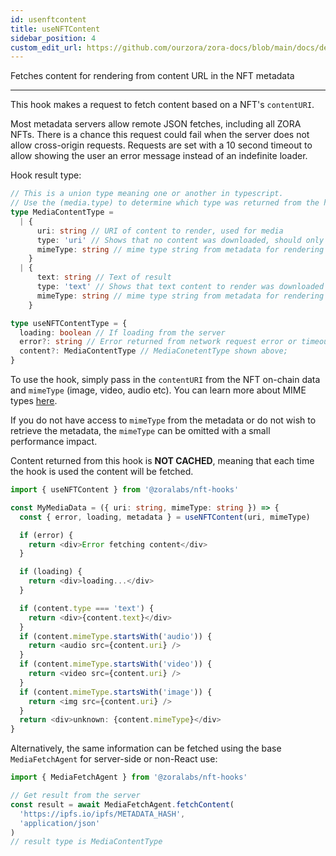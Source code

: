 ```yaml
---
id: usenftcontent
title: useNFTContent
sidebar_position: 4
custom_edit_url: https://github.com/ourzora/zora-docs/blob/main/docs/developer-tools/nft-rendering/nft-hooks/usenftcontent.mdx
---
```


Fetches content for rendering from content URL in the NFT metadata

---

This hook makes a request to fetch content based on a NFT's `contentURI`.

Most metadata servers allow remote JSON fetches, including all ZORA NFTs. There is a chance this request could fail
when the server does not allow cross-origin requests. Requests are set with a 10 second timeout to allow showing the user
an error message instead of an indefinite loader.

Hook result type:

```typescript
// This is a union type meaning one or another in typescript.
// Use the (media.type) to determine which type was returned from the hook.
type MediaContentType =
  | {
      uri: string // URI of content to render, used for media
      type: 'uri' // Shows that no content was downloaded, should only render
      mimeType: string // mime type string from metadata for rendering
    }
  | {
      text: string // Text of result
      type: 'text' // Shows that text content to render was downloaded
      mimeType: string // mime type string from metadata for rendering
    }

type useNFTContentType = {
  loading: boolean // If loading from the server
  error?: string // Error returned from network request error or timeout
  content?: MediaContentType // MediaConetentType shown above;
}
```

To use the hook, simply pass in the `contentURI` from the NFT on-chain data and `mimeType` (image, video, audio etc).
You can learn more about MIME types [here](https://developer.mozilla.org/en-US/docs/Web/HTTP/Basics_of_HTTP/MIME_types).

If you do not have access to `mimeType` from the metadata or do not wish to retrieve the metadata, the `mimeType`
can be omitted with a small performance impact.

Content returned from this hook is **NOT CACHED**, meaning that each time the hook is used the content will be fetched.

```typescript
import { useNFTContent } from '@zoralabs/nft-hooks'

const MyMediaData = ({ uri: string, mimeType: string }) => {
  const { error, loading, metadata } = useNFTContent(uri, mimeType)

  if (error) {
    return <div>Error fetching content</div>
  }

  if (loading) {
    return <div>loading...</div>
  }

  if (content.type === 'text') {
    return <div>{content.text}</div>
  }
  if (content.mimeType.startsWith('audio')) {
    return <audio src={content.uri} />
  }
  if (content.mimeType.startsWith('video')) {
    return <video src={content.uri} />
  }
  if (content.mimeType.startsWith('image')) {
    return <img src={content.uri} />
  }
  return <div>unknown: {content.mimeType}</div>
}
```

Alternatively, the same information can be fetched using the base `MediaFetchAgent` for server-side or non-React use:

```typescript
import { MediaFetchAgent } from '@zoralabs/nft-hooks'

// Get result from the server
const result = await MediaFetchAgent.fetchContent(
  'https://ipfs.io/ipfs/METADATA_HASH',
  'application/json'
)
// result type is MediaContentType
```
